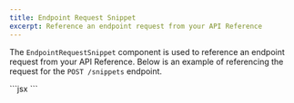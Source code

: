 ```yaml
---
title: Endpoint Request Snippet
excerpt: Reference an endpoint request from your API Reference
---
```


The `EndpointRequestSnippet` component is used to reference an endpoint 
request from your API Reference. Below is an example of referencing the
request for the `POST /snippets` endpoint.

<EndpointRequestSnippet endpoint='POST /snippets' />

<Aside>

<CodeBlock title="Markdown">
```jsx
<EndpointRequestSnippet endpoint='POST /snippets' />
```
</CodeBlock>

</Aside>
